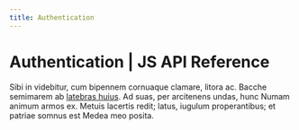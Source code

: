 ```yaml
---
title: Authentication
---
```


# Authentication | JS API Reference

Sibi in videbitur, cum bipennem cornuaque clamare, litora ac. Bacche semimarem
ab [latebras huius](http://falsi.com/). Ad suas, per arcitenens undas, hunc
Numam animum armos ex. Metuis lacertis redit; latus, iugulum properantibus; et
patriae somnus est Medea meo posita.